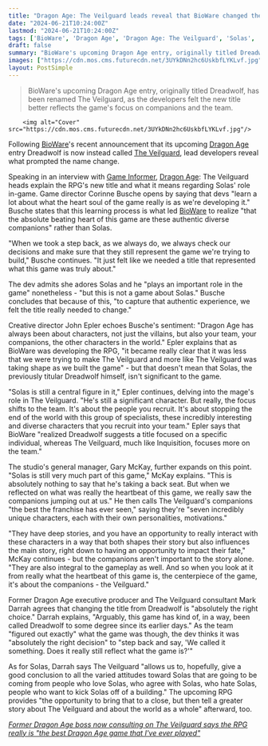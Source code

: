 ```yaml
---
title: "Dragon Age: The Veilguard leads reveal that BioWare changed the RPG's name to 'what was really the heartbeat of this game' - and it's not Solas"
date: "2024-06-21T10:24:00Z"
lastmod: "2024-06-21T10:24:00Z"
tags: ['BioWare', 'Dragon Age', 'Dragon Age: The Veilguard', 'Solas', 'Dreadwolf', 'RPG']
draft: false
summary: "BioWare's upcoming Dragon Age entry, originally titled Dreadwolf, has been renamed The Veilguard, as the developers felt the new title better reflects the game's focus on companions and the team."
images: ["https://cdn.mos.cms.futurecdn.net/3UYkDNn2hc6UskbfLYKLvf.jpg"]
layout: PostSimple
---
```

> BioWare's upcoming Dragon Age entry, originally titled Dreadwolf, has been renamed The Veilguard, as the developers felt the new title better reflects the game's focus on companions and the team.


        <img alt="Cover" src="https://cdn.mos.cms.futurecdn.net/3UYkDNn2hc6UskbfLYKLvf.jpg"/>
        
Following [<u>BioWare</u>](https://www.gamesradar.com/tag/bioware/)'s recent announcement that its upcoming [<u>Dragon Age</u>](https://www.gamesradar.com/tag/dragon-age/) entry Dreadwolf is now instead called [<u>The Veilguard</u>](https://www.gamesradar.com/dragon-age-4-confirmed-release-date-solas-wishlist-news/), lead developers reveal what prompted the name change.

Speaking in an interview with [<u>Game Informer</u>](https://www.gameinformer.com/exclusive/2024/06/20/dragon-age-the-veilguards-leads-on-the-name-change-and-solas-role-in-the-story), [Dragon Age](https://www.gamesradar.com/tag/dragon-age/): The Veilguard heads explain the RPG's new title and what it means regarding Solas' role in-game. Game director Corinne Busche opens by saying that devs "learn a lot about what the heart soul of the game really is as we're developing it." Busche states that this learning process is what led [BioWare](https://www.gamesradar.com/tag/bioware/) to realize "that the absolute beating heart of this game are these authentic diverse companions" rather than Solas.

"When we took a step back, as we always do, we always check our decisions and make sure that they still represent the game we're trying to build," Busche continues. "It just felt like we needed a title that represented what this game was truly about." 

The dev admits she adores Solas and he "plays an important role in the game" nonetheless - "but this is not a game about Solas." Busche concludes that because of this, "to capture that authentic experience, we felt the title really needed to change."

Creative director John Epler echoes Busche's sentiment: "Dragon Age has always been about characters, not just the villains, but also your team, your companions, the other characters in the world." Epler explains that as BioWare was developing the RPG, "it became really clear that it was less that we were trying to make The Veilguard and more like The Veilguard was taking shape as we built the game" - but that doesn't mean that Solas, the previously titular Dreadwolf himself, isn't significant to the game.

"Solas is still a central figure in it," Epler continues, delving into the mage's role in The Veilguard. "He's still a significant character. But really, the focus shifts to the team. It's about the people you recruit. It's about stopping the end of the world with this group of specialists, these incredibly interesting and diverse characters that you recruit into your team." Epler says that BioWare "realized Dreadwolf suggests a title focused on a specific individual, whereas The Veilguard, much like Inquisition, focuses more on the team."

The studio's general manager, Gary McKay, further expands on this point. "Solas is still very much part of this game," McKay explains. "This is absolutely nothing to say that he's taking a back seat. But when we reflected on what was really the heartbeat of this game, we really saw the companions jumping out at us." He then calls The Veilguard's companions "the best the franchise has ever seen," saying they're "seven incredibly unique characters, each with their own personalities, motivations." 

"They have deep stories, and you have an opportunity to really interact with these characters in a way that both shapes their story but also influences the main story, right down to having an opportunity to impact their fate," McKay continues - but the companions aren't important to the story alone. "They are also integral to the gameplay as well. And so when you look at it from really what the heartbeat of this game is, the centerpiece of the game, it's about the companions - the Veilguard."

Former Dragon Age executive producer and The Veilguard consultant Mark Darrah agrees that changing the title from Dreadwolf is "absolutely the right choice." Darrah explains, "Arguably, this game has kind of, in a way, been called Dreadwolf to some degree since its earlier days." As the team "figured out exactly" what the game was though, the dev thinks it was "absolutely the right decision" to "step back and say, 'We called it something. Does it really still reflect what the game is?'"

As for Solas, Darrah says The Veilguard "allows us to, hopefully, give a good conclusion to all the varied attitudes toward Solas that are going to be coming from people who love Solas, who agree with Solas, who hate Solas, people who want to kick Solas off of a building." The upcoming RPG provides "the opportunity to bring that to a close, but then tell a greater story about The Veilguard and about the world as a whole" afterward, too.

[<u><em>Former Dragon Age boss now consulting on The Veilguard says the RPG really is "the best Dragon Age game that I've ever played"</em></u>](https://www.gamesradar.com/games/dragon-age/former-dragon-age-boss-now-consulting-on-the-veilguard-says-the-rpg-really-is-the-best-dragon-age-game-that-ive-ever-played/)
        